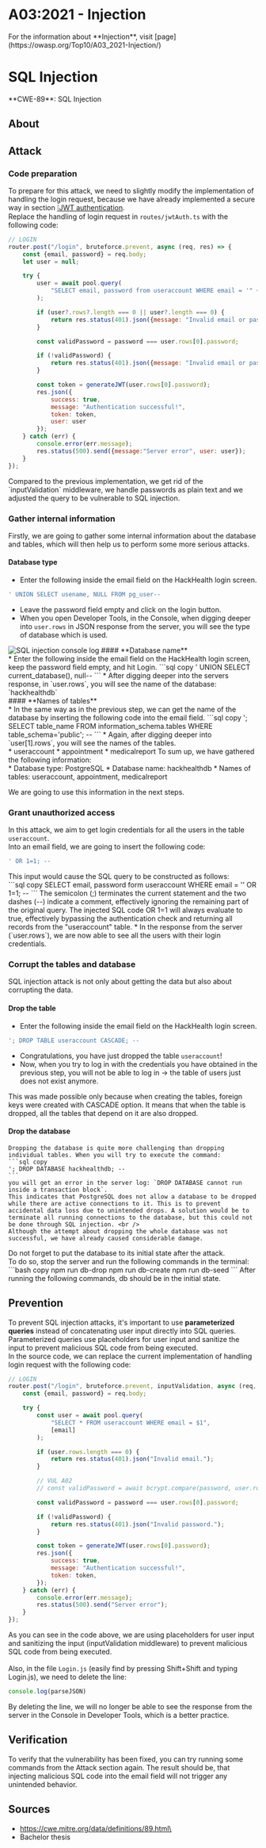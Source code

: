 
# A03:2021 - Injection

<Callout type="info" emoji="ℹ️">
For the information about **Injection**, visit [page](https://owasp.org/Top10/A03_2021-Injection/)
</Callout>

# SQL Injection

<Callout type="warning" emoji="🔍">
  **CWE-89**: SQL Injection <br />
</Callout>

## About

## Attack
### Code preparation
To prepare for this attack, we need to slightly modify the implementation of handling the login request, because we have already implemented a secure way in section [❕JWT authentication](/cybersecurity/a02/jwt). <br />
Replace the handling of login request in `routes/jwtAuth.ts` with the following code:
```js filename="jwtAuth.ts"  copy showLineNumbers
// LOGIN
router.post("/login", bruteforce.prevent, async (req, res) => {
    const {email, password} = req.body;
    let user = null;

    try {
        user = await pool.query(
            "SELECT email, password from useraccount WHERE email = '" + email + "'"
        );

        if (user?.rows?.length === 0 || user?.length === 0) {
            return res.status(401).json({message: "Invalid email or password.", user: user});
        }

        const validPassword = password === user.rows[0].password;

        if (!validPassword) {
            return res.status(401).json({message: "Invalid email or password.", user: user});
        }

        const token = generateJWT(user.rows[0].password);
        res.json({
            success: true,
            message: "Authentication successful!",
            token: token,
            user: user
        });
    } catch (err) {
        console.error(err.message);
        res.status(500).send({message:"Server error", user: user});
    }
});
```

<Callout emoji="💡">
Compared to the previous implementation, we get rid of the `inputValidation` middleware, we handle passwords as plain text and we adjusted the query to be vulnerable to SQL injection.
</Callout>

### Gather internal information
Firstly, we are going to gather some internal information about the database and tables, which will then help us to perform some more serious attacks. <br />
#### **Database type** <br />
* Enter the following inside the email field on the HackHealth login screen.
```sql copy
' UNION SELECT usename, NULL FROM pg_user--
``` 
* Leave the password field empty and click on the login button. <br />
* When you open Developer Tools, in the Console, when digging deeper into `user.rows` in JSON response from the server, you will see the type of database which is used. <br />
<Image src="/a03/a03_1.png" alt="SQL injection console log" width={1000} height={300}/>
#### **Database name** <br />
* Enter the following inside the email field on the HackHealth login screen, keep the password field empty, and hit Login.
```sql copy
' UNION SELECT current_database(), null--
```
* After digging deeper into the servers response, in `user.rows`, you will see the name of the database: `hackhealthdb` <br />
#### **Names of tables** <br />
* In the same way as in the previous step, we can get the name of the database by inserting the following code into the email field.
```sql copy
'; SELECT table_name FROM information_schema.tables WHERE table_schema='public'; --
```
* Again, after digging deeper into `user[1].rows`, you will see the names of the tables. <br />
    * useraccount
    * appointment
    * medicalreport
<Callout emoji="💡">
To sum up, we have gathered the following information: <br />
* Database type: PostgreSQL
* Database name: hackhealthdb
* Names of tables: useraccount, appointment, medicalreport <br />

We are going to use this information in the next steps.
</Callout>

### Grant unauthorized access
In this attack, we aim to get login credentials for all the users in the table `useraccount`. <br />
Into an email field, we are going to insert the following code:
```sql copy
' OR 1=1; --
```
<Callout type="info" emoji="ℹ️">
This input would cause the SQL query to be constructed as follows: <br />
```sql copy
SELECT email, password form useraccount WHERE email = '' OR 1=1; --
```
The semicolon (;) terminates the current statement and the two dashes (--) indicate a comment, effectively ignoring the remaining part of the original query. The injected SQL code OR 1=1 will always evaluate to true, effectively bypassing the authentication check and returning all records from the "useraccount" table.
</Callout>
* In the response from the server (`user.rows`), we are now able to see all the users with their login credentials. <br />

### Corrupt the tables and database
SQL injection attack is not only about getting the data but also about corrupting the data. <br />
#### **Drop the table** <br />
* Enter the following inside the email field on the HackHealth login screen.
```sql copy
'; DROP TABLE useraccount CASCADE; --
```
* Congratulations, you have just dropped the table `useraccount`! <br />
* Now, when you try to log in with the credentials you have obtained in the previous step, you will not be able to log in -> the table of users just does not exist anymore. <br />
<Callout type="info" emoji="ℹ️">
This was made possible only because when creating the tables, foreign keys were created with CASCADE option. It means that when the table is dropped, all the tables that depend on it are also dropped. <br />
</Callout>

#### **Drop the database** <br />
    Dropping the database is quite more challenging than dropping individual tables. When you will try to execute the command:
    ```sql copy
    '; DROP DATABASE hackhealthdb; --
    ``` 
    you will get an error in the server log: `DROP DATABASE cannot run inside a transaction block`.
    This indicates that PostgreSQL does not allow a database to be dropped while there are active connections to it. This is to prevent accidental data loss due to unintended drops. A solution would be to terminate all running connections to the database, but this could not be done through SQL injection. <br />
    Although the attempt about dropping the whole database was not successful, we have already caused considerable damage.

<Callout type="error" emoji="️🚫">
  Do not forget to put the database to its initial state after the attack. <br />
  To do so, stop the server and run the following commands in the terminal:
    ```bash copy
    npm run db-drop
    npm run db-create
    npm run db-seed
    ```
    After running the following commands, db should be in the initial state.
</Callout>

## Prevention
To prevent SQL injection attacks, it's important to use **parameterized queries** instead of concatenating user input directly into SQL queries. Parameterized queries use placeholders for user input and sanitize the input to prevent malicious SQL code from being executed. <br />
In the source code, we can replace the current implementation of handling login request with the following code:
```js filename="jwtAuth.ts"  copy showLineNumbers
// LOGIN
router.post("/login", bruteforce.prevent, inputValidation, async (req, res) => {
    const {email, password} = req.body;

    try {
        const user = await pool.query(
            "SELECT * FROM useraccount WHERE email = $1",
            [email]
        );

        if (user.rows.length === 0) {
            return res.status(401).json("Invalid email.");
        }

        // VUL A02
        // const validPassword = await bcrypt.compare(password, user.rows[0].password);

        const validPassword = password === user.rows[0].password;

        if (!validPassword) {
            return res.status(401).json("Invalid password.");
        }

        const token = generateJWT(user.rows[0].password);
        res.json({
            success: true,
            message: "Authentication successful!",
            token: token,
        });
    } catch (err) {
        console.error(err.message);
        res.status(500).send("Server error");
    }
});
```
As you can see in the code above, we are using placeholders for user input and sanitizing the input (inputValidation middleware) to prevent malicious SQL code from being executed. <br />
<br />
Also, in the file `Login.js` (easily find by pressing Shift+Shift and typing Login.js), we need to delete the line:
```js copy
console.log(parseJSON)
```
By deleting the line, we will no longer be able to see the response from the server in the Console in Developer Tools, which is a better practice.


## Verification
To verify that the vulnerability has been fixed, you can try running some commands from the Attack section again. The result should be, that injecting malicious SQL code into the email field will not trigger any unintended behavior. <br /> 

## Sources
* https://cwe.mitre.org/data/definitions/89.html\
* Bachelor thesis

